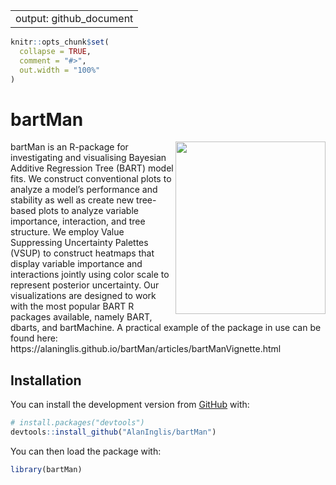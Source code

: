 
---
output: github_document
---

<!-- README.md is generated from README.Rmd. Please edit that file -->

```r
knitr::opts_chunk$set(
  collapse = TRUE,
  comment = "#>",
  out.width = "100%"
)
```

# bartMan

<!-- badges: start -->
<img src="https://raw.githubusercontent.com/AlanInglis/bartMan/master/badge/bartmanLogo1.png" width="240" height="276" align="right" />
<!-- badges: end -->
bartMan is an R-package for investigating and visualising Bayesian Additive Regression Tree (BART) model fits. We construct conventional plots to analyze a model’s performance and stability as well as create new tree-based plots to analyze variable importance, interaction, and tree structure. We employ Value Suppressing Uncertainty Palettes (VSUP) to construct heatmaps that display variable importance and interactions jointly using color scale to represent posterior uncertainty. Our visualizations are designed to work with the most popular BART R packages available, namely BART, dbarts, and bartMachine. A practical example of the package in use can be found here: https://alaninglis.github.io/bartMan/articles/bartManVignette.html


## Installation



You can install the development version from [GitHub](https://github.com/AlanInglis/bartMan) with:

``` r
# install.packages("devtools")
devtools::install_github("AlanInglis/bartMan")
```

You can then load the package with:
``` r
library(bartMan)
```


